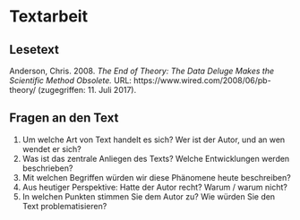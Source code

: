 # Textarbeit

## Lesetext

Anderson, Chris. 2008. *The End of Theory: The Data Deluge Makes the Scientific Method Obsolete.* URL: https://www.wired.com/2008/06/pb-theory/ (zugegriffen: 11. Juli 2017).

## Fragen an den Text

1. Um welche Art von Text handelt es sich? Wer ist der Autor, und an wen wendet er sich?
2. Was ist das zentrale Anliegen des Texts? Welche Entwicklungen werden beschrieben?
3. Mit welchen Begriffen würden wir diese Phänomene heute beschreiben?
3. Aus heutiger Perspektive: Hatte der Autor recht? Warum / warum nicht?
4. In welchen Punkten stimmen Sie dem Autor zu? Wie würden Sie den Text problematisieren?
